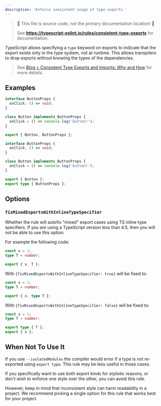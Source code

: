 ```yaml
---
description: 'Enforce consistent usage of type exports.'
---
```



> 🛑 This file is source code, not the primary documentation location! 🛑
>
> See **https://typescript-eslint.io/rules/consistent-type-exports** for documentation.

TypeScript allows specifying a `type` keyword on exports to indicate that the export exists only in the type system, not at runtime.
This allows transpilers to drop exports without knowing the types of the dependencies.

> See [Blog > Consistent Type Exports and Imports: Why and How](/blog/consistent-type-imports-and-exports-why-and-how) for more details.

## Examples

<Tabs>
<TabItem value="❌ Incorrect">

```ts
interface ButtonProps {
  onClick: () => void;
}

class Button implements ButtonProps {
  onClick = () => console.log('button!');
}

export { Button, ButtonProps };
```

</TabItem>
<TabItem value="✅ Correct">

```ts
interface ButtonProps {
  onClick: () => void;
}

class Button implements ButtonProps {
  onClick = () => console.log('button!');
}

export { Button };
export type { ButtonProps };
```

</TabItem>
</Tabs>

## Options

### `fixMixedExportsWithInlineTypeSpecifier`

Whether the rule will autofix "mixed" export cases using TS inline type specifiers.
If you are using a TypeScript version less than 4.5, then you will not be able to use this option.

For example the following code:

```ts
const x = 1;
type T = number;

export { x, T };
```

With `{fixMixedExportsWithInlineTypeSpecifier: true}` will be fixed to:

```ts
const x = 1;
type T = number;

export { x, type T };
```

With `{fixMixedExportsWithInlineTypeSpecifier: false}` will be fixed to:

```ts
const x = 1;
type T = number;

export type { T };
export { x };
```

## When Not To Use It

If you use `--isolatedModules` the compiler would error if a type is not re-exported using `export type`.
This rule may be less useful in those cases.

If you specifically want to use both export kinds for stylistic reasons, or don't wish to enforce one style over the other, you can avoid this rule.

However, keep in mind that inconsistent style can harm readability in a project.
We recommend picking a single option for this rule that works best for your project.
